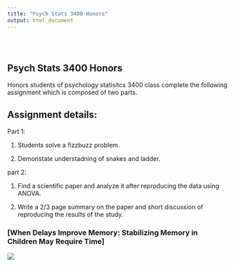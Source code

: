 ```yaml
---
title: "Psych Stats 3400 Honors"
output: html_document
---
```


<style type="text/css">
.title {
  display: none;
}

#getting-started img {
  margin-right: 10px;
}

</style>

<div class="row" style="padding-top: 30px;">
<div class="col-sm-6">

# **Psych Stats 3400 Honors**

Honors students of psychology statisitcs 3400 class complete the following assignment which is composed of two parts.

## Assignment details:
Part 1:

1. Students solve a fizzbuzz problem. 

2. Demonstate understadning of snakes and ladder. 

part 2: 

1. Find a scientific paper and analyze it after reproducing the data using ANOVA. 

2. Write a 2/3 page summary on the paper and short discussion of reproducing the results of the study. 


</div>
<div class="col-sm-6">

### [When Delays Improve Memory: Stabilizing Memory in Children May Require Time]

<a href = "https://journals.sagepub.com/doi/abs/10.1177/0956797615607350">
![](images/logo.png)
</a>
</div>

